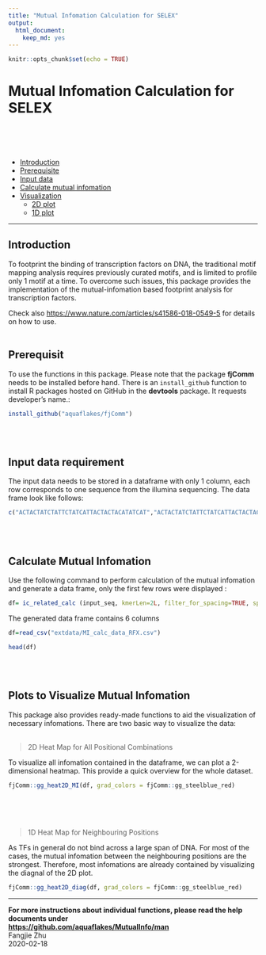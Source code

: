 ```yaml
---
title: "Mutual Infomation Calculation for SELEX"
output: 
  html_document: 
    keep_md: yes
---
```


```r
knitr::opts_chunk$set(echo = TRUE)
```
# Mutual Infomation Calculation for SELEX
<br><br><br>

* [Introduction](#intro)
* [Prerequisite](#prereq)
* [Input data](#input)
* [Calculate mutual infomation](#calc)
* [Visualization](#plot)
  + [2D plot](#map2d)
  + [1D plot](#map1d)

-----------------------------

<a name="intro"></a>

## Introduction

To footprint the binding of transcription factors on DNA, the traditional motif mapping analysis requires previously curated motifs, and is limited to profile only 1 motif at a time. To overcome such issues, this package provides the implementation of the mutual-infomation based footprint analysis for transcription factors. 

Check also <https://www.nature.com/articles/s41586-018-0549-5> for details on how to use.
<br><br>
<a name="prereq"></a>

## Prerequisit
To use the functions in this package. Please note that the package **fjComm** needs to be installed before hand. There is an `install_github` function to install R packages hosted on GitHub in the **devtools** package. It requests developer’s name.:

```r
install_github("aquaflakes/fjComm")
```
<br><br>
<a name="input"></a>

## Input data requirement
The input data needs to be stored in a dataframe with only 1 column, each row corresponds to one sequence from the illumina sequencing. The data frame look like follows:
```r
c("ACTACTATCTATTCTATCATTACTACTACATATCAT","ACTACTATCTATTCTATCATTACTACTACATATCAT","ACTACTATCTATTCTATCATTACTACTACATATCAT","ACTACTATCTATTCTATCATTACTACTACATATCAT","ACTACTATCTATTCTATCATTACTACTACATATCAT") %>% as.data.frame()
```
<br><br>
<a name="calc"></a>

## Calculate Mutual Infomation

Use the following command to perform calculation of the mutual infomation and generate a data frame, only the first few rows were displayed :
```r
df= ic_related_calc (input_seq, kmerLen=2L, filter_for_spacing=TRUE, spacing=0, verbose=F, pseudo=10L, type="maxBias", maxBias_dimer_Params=list(type="topMI",topNo=5L) ) 
```
The generated data frame contains 6 columns
```r
df=read_csv("extdata/MI_calc_data_RFX.csv")

head(df)
```
<br><br>
<a name="plot"></a>

## Plots to Visualize Mutual Infomation
This package also provides ready-made functions to aid the visualization of necessary infomations. There are two basic way to visualize the data:<br><br>
<a name="map2d"></a>

> 2D Heat Map for All Positional Combinations

To visualize all infomation contained in the dataframe, we can plot a 2-dimensional heatmap. This provide a quick overview for the whole dataset.
```r
fjComm::gg_heat2D_MI(df, grad_colors = fjComm::gg_steelblue_red)
```
<br><br><br>

<a name="map1d"></a>

> 1D Heat Map for Neighbouring Positions 

As TFs in general do not bind across a large span of DNA. For most of the cases, the mutual infomation between the neighbouring positions are the strongest. Therefore, most infomations are already contained by visualizing the diagnal of the 2D plot.
```r
fjComm::gg_heat2D_diag(df, grad_colors = fjComm::gg_steelblue_red)
```

------------
**For more instructions about individual functions, please read the help documents under<br> <https://github.com/aquaflakes/MutualInfo/man>**<br>
Fangjie Zhu<br>
2020-02-18
